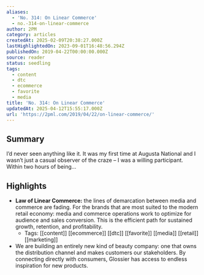 ```yaml
---
aliases:
  - 'No. 314: On Linear Commerce'
  - no.-314-on-linear-commerce
author: 2PM
category: articles
createdAt: 2025-02-09T20:38:27.000Z
lastHighlightedOn: 2023-09-01T16:48:56.294Z
publishedOn: 2019-04-22T00:00:00.000Z
source: reader
status: seedling
tags:
  - content
  - dtc
  - ecommerce
  - favorite
  - media
title: 'No. 314: On Linear Commerce'
updatedAt: 2025-04-12T15:55:17.000Z
url: 'https://2pml.com/2019/04/22/on-linear-commerce/'
---
```

## Summary

I’d never seen anything like it. It was my first time at Augusta National and I wasn’t just a casual observer of the craze – I was a willing participant. Within two hours of being…

## Highlights

- **Law of Linear Commerce:** the lines of demarcation between media and commerce are fading. For the brands that are most suited to the modern retail economy: media and commerce operations work to optimize for audience and sales conversion. This is the efficient path for sustained growth, retention, and profitability.
    - Tags: [[content]] [[ecommerce]] [[dtc]] [[favorite]] [[media]] [[retail]] [[marketing]]
- We are building an entirely new kind of beauty company: one that owns the distribution channel and makes customers our stakeholders. By connecting directly with consumers, Glossier has access to endless inspiration for new products.

